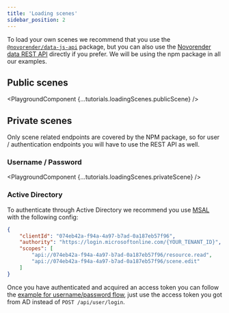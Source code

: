 ---
title: 'Loading scenes'
sidebar_position: 2
---


To load your own scenes we recommend that you use the [`@novorender/data-js-api`](../data-js-api) package, but you can also use the [Novorender data REST API](/data-rest-api) directly if you prefer. 
We will be using the npm package in all our examples.

## Public scenes

<PlaygroundComponent {...tutorials.loadingScenes.publicScene} />

## Private scenes

Only scene related endpoints are covered by the NPM package, so for user / authentication endpoints you will have to use the REST API as well.

### Username / Password

<PlaygroundComponent {...tutorials.loadingScenes.privateScene} />

### Active Directory

To authenticate through Active Directory we recommend you use [MSAL](https://learn.microsoft.com/en-us/azure/active-directory/develop/msal-overview) with the following config:
```json
{
    "clientId": "074eb42a-f94a-4a97-b7ad-0a187eb57f96",
    "authority": "https://login.microsoftonline.com/{YOUR_TENANT_ID}",
    "scopes": [
        "api://074eb42a-f94a-4a97-b7ad-0a187eb57f96/resource.read",
        "api://074eb42a-f94a-4a97-b7ad-0a187eb57f96/scene.edit"
    ]
}
````

Once you have authenticated and acquired an access token you can follow the [example for username/password flow](#username--password), just use the access token you got from AD instead of `POST /api/user/login`.

